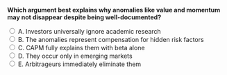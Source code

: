::: {.question-block}

<form onsubmit="event.preventDefault(); checkAnswer('module5_mcq_q92')" data-correct-answer="B">
<strong style="display: block;">Which argument best explains why anomalies like value and momentum may not disappear despite being well-documented?</strong>

<label><input type="radio" name="module5_mcq_q92" value="A"> A. Investors universally ignore academic research</label><br>
<label><input type="radio" name="module5_mcq_q92" value="B"> B. The anomalies represent compensation for hidden risk factors</label><br>
<label><input type="radio" name="module5_mcq_q92" value="C"> C. CAPM fully explains them with beta alone</label><br>
<label><input type="radio" name="module5_mcq_q92" value="D"> D. They occur only in emerging markets</label><br>
<label><input type="radio" name="module5_mcq_q92" value="E"> E. Arbitrageurs immediately eliminate them</label><br>
</form>

<div id="feedback-module5_mcq_q92" class="feedback" data-status="" style="display:none;">
✅ Correct: B. Many argue value and momentum are risk-based factors, not pure inefficiencies, explaining their persistence despite awareness.
</div>

:::
